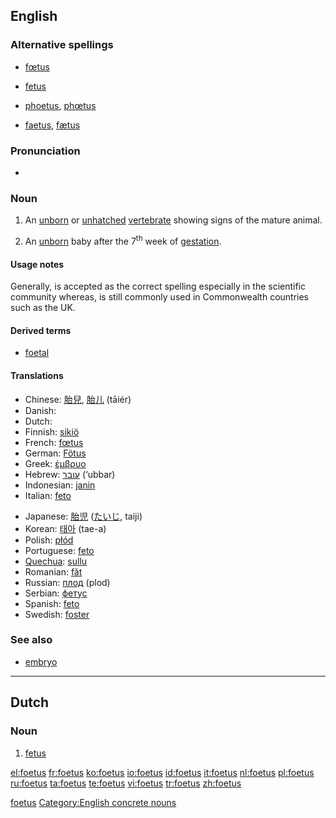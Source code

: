 <!--subst: of [[Template:sync]]-->
<!--If you edit this entry, please also edit [[fetus]] to ensure these two entries remain synchronized.-->[[Category:Synchronized entries|foetus]]
{{also|fetus}}
==English==

{{wikipedia|fetus}}

===Alternative spellings===
* {{qualifier|Commonwealth}} [[fœtus]]
* {{qualifier|mainly US}} [[fetus]]
* {{qualifier|archaic}} [[phoetus]], [[phœtus]]
* {{qualifier|obsolete}} [[faetus]], [[fætus]]

===Pronunciation===
* {{IPA|/'fi:təs/}}

===Noun===
{{en-noun|es|pl2=foeti}}

# {{embryology}} An [[unborn]] or [[unhatched]] [[vertebrate]] showing signs of the mature animal.
# {{embryology}} An [[unborn]] baby after the 7<sup>th</sup> week of [[gestation]].

====Usage notes====
Generally, {{term|fetus}} is accepted as the correct spelling especially in the scientific community whereas, {{term|foetus}} is still commonly used in Commonwealth countries such as the UK.

====Derived terms====
* [[foetal]]

====Translations====
{{trans-top|foetus}}
* Chinese: [[胎兒]], [[胎儿]] (tāiér)
* Danish: {{t|da|foster|n}}
* Dutch: {{t|nl|foetus|m|n}}
* Finnish: [[sikiö]]
* French: [[fœtus]] {{m}}
* German: [[Fötus]] {{n}}
* Greek: [[έμβρυο]] {{n}}
* Hebrew: [[עובר]] (‘ubbar) {{m}}
* Indonesian: [[janin]]
* Italian: [[feto]] {{m}}
{{trans-mid}}
* Japanese: [[胎児]] ([[たいじ]], taiji)
* Korean: [[태아]] (tae-a)
* Polish: [[płód]] {{m}}
* Portuguese: [[feto]] {{m}}
* [[Quechua]]: [[sullu]]
* Romanian: [[făt]] {{m}}
* Russian: [[плод]] (plod) {{m}}
* Serbian: [[фетус]] {{m}}
* Spanish: [[feto]] {{m}}
* Swedish: [[foster]] {{n}}
{{trans-bottom}}

===See also===
* [[embryo]]

<!--If you edit this page, please also edit "fetus" to ensure that the pages remain synchronised-->

[[Category:English concrete nouns]]

----

==Dutch==

===Noun===
{{infl|nl|noun|g=n|g2=m}}

# [[fetus]]

[[el:foetus]]
[[fr:foetus]]
[[ko:foetus]]
[[io:foetus]]
[[id:foetus]]
[[it:foetus]]
[[nl:foetus]]
[[pl:foetus]]
[[ru:foetus]]
[[ta:foetus]]
[[te:foetus]]
[[vi:foetus]]
[[tr:foetus]]
[[zh:foetus]]